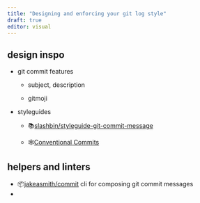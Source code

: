 ```yaml
---
title: "Designing and enforcing your git log style"
draft: true
editor: visual
---
```


## design inspo

-   git commit features
    -   subject, description

    -   gitmoji
-   styleguides
    -   📚[slashbin/styleguide-git-commit-message](https://github.com/slashsBin/styleguide-git-commit-message#suggested-emojis)

    -   🕸️[Conventional Commits](https://www.conventionalcommits.org/en/v1.0.0/)

## helpers and linters

-   📦[jakeasmith/commit](https://github.com/jakeasmith/commit) cli for composing git commit messages
-   

